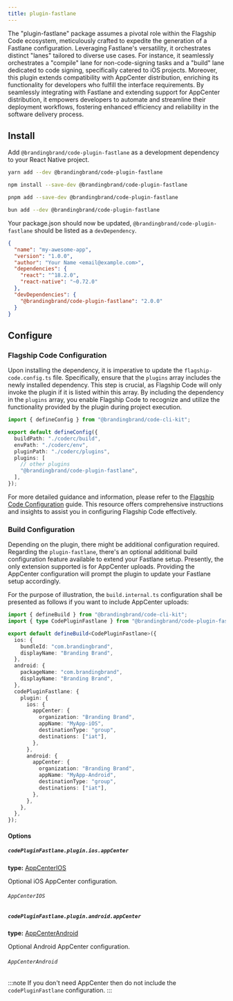 ```yaml
---
title: plugin-fastlane
---
```


The "plugin-fastlane" package assumes a pivotal role within the Flagship Code ecosystem, meticulously crafted to expedite the generation of a Fastlane configuration. Leveraging Fastlane's versatility, it orchestrates distinct "lanes" tailored to diverse use cases. For instance, it seamlessly orchestrates a "compile" lane for non-code-signing tasks and a "build" lane dedicated to code signing, specifically catered to iOS projects. Moreover, this plugin extends compatibility with AppCenter distribution, enriching its functionality for developers who fulfill the interface requirements. By seamlessly integrating with Fastlane and extending support for AppCenter distribution, it empowers developers to automate and streamline their deployment workflows, fostering enhanced efficiency and reliability in the software delivery process.

## Install

Add `@brandingbrand/code-plugin-fastlane` as a development dependency to your React Native project.


<Tabs>
<TabItem label="yarn">

```sh
yarn add --dev @brandingbrand/code-plugin-fastlane
```

</TabItem>
<TabItem label="npm">

```sh
npm install --save-dev @brandingbrand/code-plugin-fastlane
```

</TabItem>
<TabItem label="pnpm">

```sh
pnpm add --save-dev @brandingbrand/code-plugin-fastlane
```

</TabItem>
<TabItem label="bun">

```sh
bun add --dev @brandingbrand/code-plugin-fastlane
```

</TabItem>
</Tabs>

Your package.json should now be updated, `@brandingbrand/code-plugin-fastlane` should be listed as a `devDependency`.

```json title="package.json" ins={10}
{
  "name": "my-awesome-app",
  "version": "1.0.0",
  "author": "Your Name <email@example.com>",
  "dependencies": {
    "react": "^18.2.0",
    "react-native": "~0.72.0"
  },
  "devDependencies": {
    "@brandingbrand/code-plugin-fastlane": "2.0.0"
  }
}
```

## Configure

### Flagship Code Configuration

Upon installing the dependency, it is imperative to update the `flagship-code.config.ts` file. Specifically, ensure that the `plugins` array includes the newly installed dependency. This step is crucial, as Flagship Code will only invoke the plugin if it is listed within this array. By including the dependency in the `plugins` array, you enable Flagship Code to recognize and utilize the functionality provided by the plugin during project execution.

```ts title="flagship-code.config.ts" ins={9}
import { defineConfig } from "@brandingbrand/code-cli-kit";

export default defineConfig({
  buildPath: "./coderc/build",
  envPath: "./coderc/env",
  pluginPath: "./coderc/plugins",
  plugins: [
    // other plugins
    "@brandingbrand/code-plugin-fastlane",
  ],
});
```

For more detailed guidance and information, please refer to the [Flagship Code Configuration](/guides/config) guide. This resource offers comprehensive instructions and insights to assist you in configuring Flagship Code effectively.

### Build Configuration

Depending on the plugin, there might be additional configuration required. Regarding the `plugin-fastlane`, there's an optional additional build configuration feature available to extend your Fastlane setup. Presently, the only extension supported is for AppCenter uploads. Providing the AppCenter configuration will prompt the plugin to update your Fastlane setup accordingly.

For the purpose of illustration, the `build.internal.ts` configuration shall be presented as follows if you want to include AppCenter uploads:

```ts title="build.internal.ts"
import { defineBuild } from "@brandingbrand/code-cli-kit";
import { type CodePluginFastlane } from "@brandingbrand/code-plugin-fastlane";

export default defineBuild<CodePluginFastlane>({
  ios: {
    bundleId: "com.brandingbrand",
    displayName: "Branding Brand",
  },
  android: {
    packageName: "com.brandingbrand",
    displayName: "Branding Brand",
  },
  codePluginFastlane: {
    plugin: {
      ios: {
        appCenter: {
          organization: "Branding Brand",
          appName: "MyApp-iOS",
          destinationType: "group",
          destinations: ["iat"],
        },
      },
      android: {
        appCenter: {
          organization: "Branding Brand",
          appName: "MyApp-Android",
          destinationType: "group",
          destinations: ["iat"],
        },
      },
    },
  },
});
```

#### Options

##### `codePluginFastlane.plugin.ios.appCenter`

**type:** [AppCenterIOS](#appcenterios)

Optional iOS AppCenter configuration.

###### `AppCenterIOS`

##### `codePluginFastlane.plugin.android.appCenter`

**type:** [AppCenterAndroid](#appcenterandroid)

Optional Android AppCenter configuration.

###### `AppCenterAndroid`

:::note
If you don't need AppCenter then do not include the `codePluginFastlane` configuration.
:::
